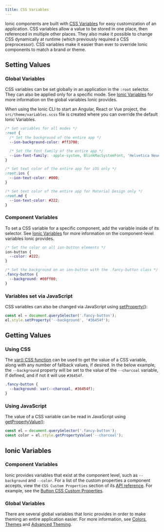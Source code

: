 ```yaml
---
title: CSS Variables
---
```


<head>
  <title>CSS Variables | CSS Custom Properties for Variables & Components</title>
  <meta
    name="description"
    content="Ionic components are built with CSS Variables for easy custom app properties. They allow a value to be stored in one place, then referenced in multiple places."
  />
</head>

Ionic components are built with <a href="https://developer.mozilla.org/en-US/docs/Web/CSS/Using_CSS_variables" target="_blank">CSS Variables</a> for easy customization of an application. CSS variables allow a value to be stored in one place, then referenced in multiple other places. They also make it possible to change CSS dynamically at runtime (which previously required a CSS preprocessor). CSS variables make it easier than ever to override Ionic components to match a brand or theme.

## Setting Values

### Global Variables

CSS variables can be set globally in an application in the `:root` selector. They can also be applied only for a specific mode. See [Ionic Variables](#ionic-variables) for more information on the global variables Ionic provides.

When using the Ionic CLI to start an Angular, React or Vue project, the `src/theme/variables.scss` file is created where you can override the default Ionic Variables.

```css
/* Set variables for all modes */
:root {
  /* Set the background of the entire app */
  --ion-background-color: #ff3700;

  /* Set the font family of the entire app */
  --ion-font-family: -apple-system, BlinkMacSystemFont, 'Helvetica Neue', 'Roboto', sans-serif;
}

/* Set text color of the entire app for iOS only */
:root.ios {
  --ion-text-color: #000;
}

/* Set text color of the entire app for Material Design only */
:root.md {
  --ion-text-color: #222;
}
```

### Component Variables

To set a CSS variable for a specific component, add the variable inside of its selector. See [Ionic Variables](#ionic-variables) for more information on the component-level variables Ionic provides.

```css
/* Set the color on all ion-button elements */
ion-button {
  --color: #222;
}

/* Set the background on an ion-button with the .fancy-button class */
.fancy-button {
  --background: #00ff00;
}
```

### Variables set via JavaScript

CSS variables can also be changed via JavaScript using [setProperty()](https://developer.mozilla.org/en-US/docs/Web/API/CSSStyleDeclaration/setProperty):

```js
const el = document.querySelector('.fancy-button');
el.style.setProperty('--background', '#36454f');
```

## Getting Values

### Using CSS

The [var() CSS function](https://developer.mozilla.org/en-US/docs/Web/CSS/var) can be used to get the value of a CSS variable, along with any number of fallback values, if desired. In the below example, the `--background` property will be set to the value of the `--charcoal` variable, if defined, and if not it will use `#36454f`.

```css
.fancy-button {
  --background: var(--charcoal, #36454f);
}
```

### Using JavaScript

The value of a CSS variable can be read in JavaScript using [getPropertyValue()](https://developer.mozilla.org/en-US/docs/Web/API/CSSStyleDeclaration/getPropertyValue):

```js
const el = document.querySelector('.fancy-button');
const color = el.style.getPropertyValue('--charcoal');
```

## Ionic Variables

### Component Variables

Ionic provides variables that exist at the component level, such as `--background` and `--color`. For a list of the custom properties a component accepts, view the `CSS Custom Properties` section of its [API reference](../api.md). For example, see the [Button CSS Custom Properties](../api/button.md#css-custom-properties).

### Global Variables

There are several global variables that Ionic provides in order to make theming an entire application easier. For more information, see [Colors](colors.mdx), [Themes](themes.mdx) and [Advanced Theming](advanced.mdx).
